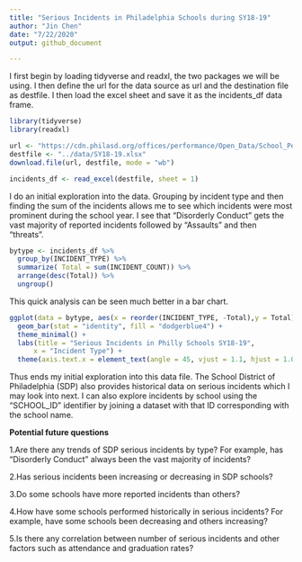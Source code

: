 ```yaml
---
title: "Serious Incidents in Philadelphia Schools during SY18-19"
author: "Jin Chen"
date: "7/22/2020"
output: github_document

---
```

I first begin by loading tidyverse and readxl, the two packages we will be using. I then define the url for the data source as url and the destination file as destfile. I then load the excel sheet and save it as the incidents_df data frame.

```r
library(tidyverse)
library(readxl)

url <- "https://cdn.philasd.org/offices/performance/Open_Data/School_Performance/Serious_Incidents/School%20Profiles%20Serious%20Incidents%202018-2019.xlsx"
destfile <- "../data/SY18-19.xlsx"
download.file(url, destfile, mode = "wb")

incidents_df <- read_excel(destfile, sheet = 1)
```
I do an initial exploration into the data. Grouping by incident type and then finding the sum of the incidents allows me to see which incidents were most prominent during the school year. I see that "Disorderly Conduct" gets the vast majority of reported incidents followed by "Assaults" and then "threats".


```r
bytype <- incidents_df %>% 
  group_by(INCIDENT_TYPE) %>% 
  summarize( Total = sum(INCIDENT_COUNT)) %>% 
  arrange(desc(Total)) %>% 
  ungroup()

```
This quick analysis can be seen much better in a bar chart.

```r
ggplot(data = bytype, aes(x = reorder(INCIDENT_TYPE, -Total),y = Total)) +
  geom_bar(stat = "identity", fill = "dodgerblue4") +
  theme_minimal() +
  labs(title = "Serious Incidents in Philly Schools SY18-19",
      x = "Incident Type") +
  theme(axis.text.x = element_text(angle = 45, vjust = 1.1, hjust = 1.0))
```
Thus ends my initial exploration into this data file. The School District of Philadelphia (SDP) also provides historical data on serious incidents which I may look into next. I can also explore incidents by school using the "SCHOOL_ID" identifier by joining a dataset with that ID corresponding with the school name. 

**Potential future questions**

1.Are there any trends of SDP serious incidents by type? For example, has "Disorderly Conduct" always been the vast majority of incidents?

2.Has serious incidents been increasing or decreasing in SDP schools?

3.Do some schools have more reported incidents than others?

4.How have some schools performed historically in serious incidents? For example, have some schools been decreasing and others increasing?

5.Is there any correlation between number of serious incidents and other factors such as attendance and graduation rates?


